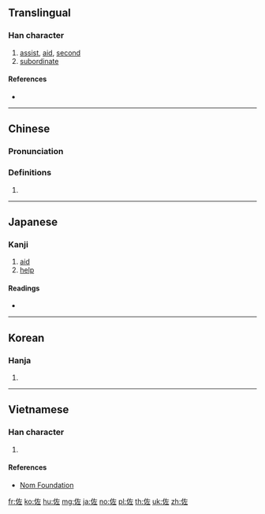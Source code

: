 ==Translingual==

===Han character===
{{Han char|rn=9|rad=人|as=05|sn=7|four=24211|canj=OKM|ids=⿰亻左}}

# [[assist]], [[aid]], [[second]]
# [[subordinate]]

====References====
* {{Han ref|kx=0098.100|dkj=00506|dj=0207.030|hdz=10130.060|uh=4F50|ud=20304|bh=A6F5|bd=42741}}

----

==Chinese==
{{zh-forms}}

===Pronunciation===
{{zh-pron
|m=zuǒ
|c=zo3
|h=pfs=chó
|mn=chò
|mc=y
|oc=y
|ma=
|cat=v,n
}}

===Definitions===
# {{rfdef|lang=zh}}

----

==Japanese==

===Kanji===
{{ja-kanji|grade=c|rs=人05}}

# [[aid]]
# [[help]]

====Readings====
* {{ja-readings|goon=[[さ]] (sa)|kanon=[[さ]] (sa)|kun=[[たすけ]] (tasuke), [[たすける]] (tasukeru), [[すけ]] (suke)}}

----

==Korean==

===Hanja===
{{ko-hanja|hangeul=좌|rv=jwa|mr=chwa}}

# {{defn|lang=ko|sort=人05}}

----

==Vietnamese==

===Han character===
{{vi-hantu|[[tá]], [[tớ]], [[huy]]|rs=人05}}

# {{defn|lang=vi|sort=人05}}

====References====
* [http://nomfoundation.org/common/nom_details.php?codepoint=4f50 Nom Foundation]

[[fr:佐]]
[[ko:佐]]
[[hu:佐]]
[[mg:佐]]
[[ja:佐]]
[[no:佐]]
[[pl:佐]]
[[th:佐]]
[[uk:佐]]
[[zh:佐]]